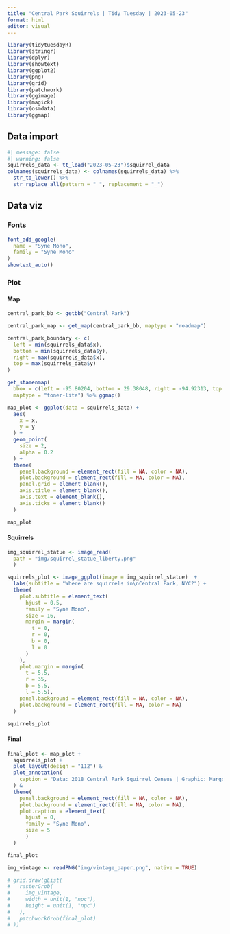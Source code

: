 ```yaml
---
title: "Central Park Squirrels | Tidy Tuesday | 2023-05-23"
format: html
editor: visual
---
```


```r
library(tidytuesdayR)
library(stringr)
library(dplyr)
library(showtext)
library(ggplot2)
library(png)
library(grid)
library(patchwork)
library(ggimage)
library(magick)
library(osmdata)
library(ggmap)
```

## Data import

```r
#| message: false
#| warning: false
squirrels_data <- tt_load("2023-05-23")$squirrel_data
colnames(squirrels_data) <- colnames(squirrels_data) %>% 
  str_to_lower() %>% 
  str_replace_all(pattern = " ", replacement = "_")
```

## Data viz

### Fonts

```r
font_add_google(
  name = "Syne Mono", 
  family = "Syne Mono"
)
showtext_auto()
```

### Plot

#### Map

```r
central_park_bb <- getbb("Central Park")

central_park_map <- get_map(central_park_bb, maptype = "roadmap")

central_park_boundary <- c(
  left = min(squirrels_data$x),
  bottom = min(squirrels_data$y),
  right = max(squirrels_data$x),
  top = max(squirrels_data$y)
)

get_stamenmap(
  bbox = c(left = -95.80204, bottom = 29.38048, right = -94.92313, top = 30.14344),
  maptype = "toner-lite") %>% ggmap() 

map_plot <- ggplot(data = squirrels_data) + 
  aes(
    x = x, 
    y = y
  ) +
  geom_point(
    size = 2,
    alpha = 0.2
  ) + 
  theme(
    panel.background = element_rect(fill = NA, color = NA),
    plot.background = element_rect(fill = NA, color = NA),
    panel.grid = element_blank(), 
    axis.title = element_blank(), 
    axis.text = element_blank(), 
    axis.ticks = element_blank()
  )

map_plot
```

#### Squirrels

```r
img_squirrel_statue <- image_read(
  path = "img/squirrel_statue_liberty.png"
  )

squirrels_plot <- image_ggplot(image = img_squirrel_statue)  +
  labs(subtitle = "Where are squirrels in\nCentral Park, NYC?") +
  theme(
    plot.subtitle = element_text(
      hjust = 0.5,
      family = "Syne Mono",
      size = 16,
      margin = margin(
        t = 0,
        r = 0,
        b = 0,
        l = 0
      )
    ),
    plot.margin = margin(
      t = 5.5, 
      r = 35,
      b = 5.5, 
      l = 5.5),
    panel.background = element_rect(fill = NA, color = NA),
    plot.background = element_rect(fill = NA, color = NA)
  )

squirrels_plot
```

#### Final

```r
final_plot <- map_plot +
  squirrels_plot +
  plot_layout(design = "112") &
  plot_annotation(
    caption = "Data: 2018 Central Park Squirrel Census | Graphic: Margot Brd\nData (c) OpenStreetMap contributors, ODbL 1.0. https://www.openstreetmap.org/copyright"
  ) & 
  theme(
    panel.background = element_rect(fill = NA, color = NA),
    plot.background = element_rect(fill = NA, color = NA), 
    plot.caption = element_text(
      hjust = 0,
      family = "Syne Mono", 
      size = 5
      )
  ) 

final_plot

img_vintage <- readPNG("img/vintage_paper.png", native = TRUE)

# grid.draw(gList(
#   rasterGrob(
#     img_vintage,
#     width = unit(1, "npc"),
#     height = unit(1, "npc")
#   ),
#   patchworkGrob(final_plot)
# ))
```
